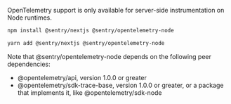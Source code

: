 <Alert level="info" title="Note">

OpenTelemetry support is only available for server-side instrumentation on Node runtimes.

</Alert>

```bash {tabTitle:npm}
npm install @sentry/nextjs @sentry/opentelemetry-node
```

```bash {tabTitle:Yarn}
yarn add @sentry/nextjs @sentry/opentelemetry-node
```

<Note>

Note that @sentry/opentelemetry-node depends on the following peer dependencies:

- @opentelemetry/api, version 1.0.0 or greater
- @opentelemetry/sdk-trace-base, version 1.0.0 or greater, or a package that implements it, like @opentelemetry/sdk-node

</Note>
